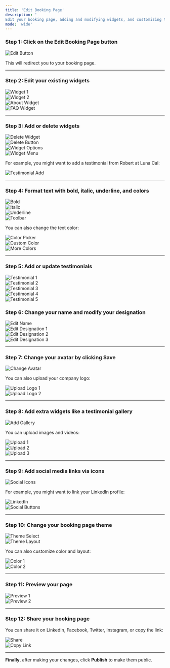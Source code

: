 ```yaml
---
title: 'Edit Booking Page'
description: '
Edit your booking page, adding and modifying widgets, and customizing the appearance of your page.'
mode: 'wide'
---
```


### Step 1: Click on the **Edit Booking Page** button

![Edit Button](https://usercontent.in.prod.clueso.io/ebbf25da-f06e-4e91-8b05-b5f8e12127c5/b62e0b63-91a0-48f0-9ab7-b4068910f99d/52dde77d-a3fb-472d-8a15-4c370a09f52a/images/8eb161af-0e4a-4b0d-a0a9-d1aa2849fc4d.png)

This will redirect you to your booking page.

---

### Step 2: Edit your existing widgets

![Widget 1](https://usercontent.in.prod.clueso.io/ebbf25da-f06e-4e91-8b05-b5f8e12127c5/b62e0b63-91a0-48f0-9ab7-b4068910f99d/52dde77d-a3fb-472d-8a15-4c370a09f52a/images/b8939946-5b2c-47f9-9245-ec96ec43ab65.png)  
![Widget 2](https://usercontent.in.prod.clueso.io/ebbf25da-f06e-4e91-8b05-b5f8e12127c5/b62e0b63-91a0-48f0-9ab7-b4068910f99d/52dde77d-a3fb-472d-8a15-4c370a09f52a/images/21264579-761d-4de2-b594-e11b87ae642f.png)  
![About Widget](https://usercontent.in.prod.clueso.io/ebbf25da-f06e-4e91-8b05-b5f8e12127c5/b62e0b63-91a0-48f0-9ab7-b4068910f99d/52dde77d-a3fb-472d-8a15-4c370a09f52a/images/d500ed4a-b012-463a-a9b7-4dc3e031f2ea.png)  
![FAQ Widget](https://usercontent.in.prod.clueso.io/ebbf25da-f06e-4e91-8b05-b5f8e12127c5/b62e0b63-91a0-48f0-9ab7-b4068910f99d/52dde77d-a3fb-472d-8a15-4c370a09f52a/images/236c18dc-0f03-422a-9664-f6efd8b005b9.png)

---

### Step 3: Add or delete widgets

![Delete Widget](https://usercontent.in.prod.clueso.io/ebbf25da-f06e-4e91-8b05-b5f8e12127c5/b62e0b63-91a0-48f0-9ab7-b4068910f99d/52dde77d-a3fb-472d-8a15-4c370a09f52a/images/d46d541e-3a8c-459c-b007-c31181408e0d.png)  
![Delete Button](https://usercontent.in.prod.clueso.io/ebbf25da-f06e-4e91-8b05-b5f8e12127c5/b62e0b63-91a0-48f0-9ab7-b4068910f99d/52dde77d-a3fb-472d-8a15-4c370a09f52a/images/d9b16506-e92d-424f-8ba4-fa7d828121dd.png)  
![Widget Options](https://usercontent.in.prod.clueso.io/ebbf25da-f06e-4e91-8b05-b5f8e12127c5/b62e0b63-91a0-48f0-9ab7-b4068910f99d/52dde77d-a3fb-472d-8a15-4c370a09f52a/images/08313dbc-55fa-4f28-8fcb-c00d112baa45.png)  
![Widget Menu](https://usercontent.in.prod.clueso.io/ebbf25da-f06e-4e91-8b05-b5f8e12127c5/b62e0b63-91a0-48f0-9ab7-b4068910f99d/52dde77d-a3fb-472d-8a15-4c370a09f52a/images/c46f24ed-932e-4d60-bf09-007035f63095.png)

For example, you might want to add a testimonial from Robert at Luna Cal:

![Testimonial Add](https://usercontent.in.prod.clueso.io/ebbf25da-f06e-4e91-8b05-b5f8e12127c5/b62e0b63-91a0-48f0-9ab7-b4068910f99d/52dde77d-a3fb-472d-8a15-4c370a09f52a/images/6b8704ab-8c35-4f51-9ef1-a743fee521fb.png)

---

### Step 4: Format text with bold, italic, underline, and colors

![Bold](https://usercontent.in.prod.clueso.io/ebbf25da-f06e-4e91-8b05-b5f8e12127c5/b62e0b63-91a0-48f0-9ab7-b4068910f99d/52dde77d-a3fb-472d-8a15-4c370a09f52a/images/5367305a-8575-4780-a749-952b4ad34cbf.png)  
![Italic](https://usercontent.in.prod.clueso.io/ebbf25da-f06e-4e91-8b05-b5f8e12127c5/b62e0b63-91a0-48f0-9ab7-b4068910f99d/52dde77d-a3fb-472d-8a15-4c370a09f52a/images/50369eb1-8068-4450-8f82-0681ccabae50.png)  
![Underline](https://usercontent.in.prod.clueso.io/ebbf25da-f06e-4e91-8b05-b5f8e12127c5/b62e0b63-91a0-48f0-9ab7-b4068910f99d/52dde77d-a3fb-472d-8a15-4c370a09f52a/images/ac33330c-b615-4f23-8e10-acb1572c3128.png)  
![Toolbar](https://usercontent.in.prod.clueso.io/ebbf25da-f06e-4e91-8b05-b5f8e12127c5/b62e0b63-91a0-48f0-9ab7-b4068910f99d/52dde77d-a3fb-472d-8a15-4c370a09f52a/images/62879c14-1061-4d1d-8426-894911db3567.png)

You can also change the text color:

![Color Picker](https://usercontent.in.prod.clueso.io/ebbf25da-f06e-4e91-8b05-b5f8e12127c5/b62e0b63-91a0-48f0-9ab7-b4068910f99d/52dde77d-a3fb-472d-8a15-4c370a09f52a/images/0dc0244f-af73-4b14-b7b9-78fc5e90b98d.png)  
![Custom Color](https://usercontent.in.prod.clueso.io/ebbf25da-f06e-4e91-8b05-b5f8e12127c5/b62e0b63-91a0-48f0-9ab7-b4068910f99d/52dde77d-a3fb-472d-8a15-4c370a09f52a/images/ccae49d0-df33-4ed9-9953-86337e70936f.png)  
![More Colors](https://usercontent.in.prod.clueso.io/ebbf25da-f06e-4e91-8b05-b5f8e12127c5/b62e0b63-91a0-48f0-9ab7-b4068910f99d/52dde77d-a3fb-472d-8a15-4c370a09f52a/images/e3b460a1-f0ec-4bc8-b3ec-e9739997c65a.png)

---

### Step 5: Add or update testimonials

![Testimonial 1](https://usercontent.in.prod.clueso.io/ebbf25da-f06e-4e91-8b05-b5f8e12127c5/b62e0b63-91a0-48f0-9ab7-b4068910f99d/52dde77d-a3fb-472d-8a15-4c370a09f52a/images/960d0f31-24bd-4b76-8cd0-4000d1327187.png)  
![Testimonial 2](https://usercontent.in.prod.clueso.io/ebbf25da-f06e-4e91-8b05-b5f8e12127c5/b62e0b63-91a0-48f0-9ab7-b4068910f99d/52dde77d-a3fb-472d-8a15-4c370a09f52a/images/7f8bfca7-f616-43da-b18f-7116b16c4a6e.png)  
![Testimonial 3](https://usercontent.in.prod.clueso.io/ebbf25da-f06e-4e91-8b05-b5f8e12127c5/b62e0b63-91a0-48f0-9ab7-b4068910f99d/52dde77d-a3fb-472d-8a15-4c370a09f52a/images/ccc9873f-2af8-486b-88f8-25be5f68fca3.png)  
![Testimonial 4](https://usercontent.in.prod.clueso.io/ebbf25da-f06e-4e91-8b05-b5f8e12127c5/b62e0b63-91a0-48f0-9ab7-b4068910f99d/52dde77d-a3fb-472d-8a15-4c370a09f52a/images/8bc91277-1c24-430c-ae9a-a38bdaa0199a.png)  
![Testimonial 5](https://usercontent.in.prod.clueso.io/ebbf25da-f06e-4e91-8b05-b5f8e12127c5/b62e0b63-91a0-48f0-9ab7-b4068910f99d/52dde77d-a3fb-472d-8a15-4c370a09f52a/images/c8a8fd8c-eb0f-41cc-b4ee-93b519ebd463.png)

### Step 6: Change your name and modify your designation

![Edit Name](https://usercontent.in.prod.clueso.io/ebbf25da-f06e-4e91-8b05-b5f8e12127c5/b62e0b63-91a0-48f0-9ab7-b4068910f99d/52dde77d-a3fb-472d-8a15-4c370a09f52a/images/163eeb23-e621-4661-8c66-4cdf2e02b18b.png)  
![Edit Designation 1](https://usercontent.in.prod.clueso.io/ebbf25da-f06e-4e91-8b05-b5f8e12127c5/b62e0b63-91a0-48f0-9ab7-b4068910f99d/52dde77d-a3fb-472d-8a15-4c370a09f52a/images/3ce71413-eae9-4cd8-9a87-52c45bd692a4.png)  
![Edit Designation 2](https://usercontent.in.prod.clueso.io/ebbf25da-f06e-4e91-8b05-b5f8e12127c5/b62e0b63-91a0-48f0-9ab7-b4068910f99d/52dde77d-a3fb-472d-8a15-4c370a09f52a/images/18c42bf9-2a74-4718-bf92-0b8b31752b34.png)  
![Edit Designation 3](https://usercontent.in.prod.clueso.io/ebbf25da-f06e-4e91-8b05-b5f8e12127c5/b62e0b63-91a0-48f0-9ab7-b4068910f99d/52dde77d-a3fb-472d-8a15-4c370a09f52a/images/12d383ba-8994-4678-b3da-e14ec7b99080.png)

---

### Step 7: Change your avatar by clicking **Save**

![Change Avatar](https://usercontent.in.prod.clueso.io/ebbf25da-f06e-4e91-8b05-b5f8e12127c5/b62e0b63-91a0-48f0-9ab7-b4068910f99d/52dde77d-a3fb-472d-8a15-4c370a09f52a/images/b5fe999b-654d-4908-ab1e-0cfe01c90067.png)

You can also upload your company logo:

![Upload Logo 1](https://usercontent.in.prod.clueso.io/ebbf25da-f06e-4e91-8b05-b5f8e12127c5/b62e0b63-91a0-48f0-9ab7-b4068910f99d/52dde77d-a3fb-472d-8a15-4c370a09f52a/images/55a71e83-a3e5-4c89-80fa-9cbb1129a103.png)  
![Upload Logo 2](https://usercontent.in.prod.clueso.io/ebbf25da-f06e-4e91-8b05-b5f8e12127c5/b62e0b63-91a0-48f0-9ab7-b4068910f99d/52dde77d-a3fb-472d-8a15-4c370a09f52a/images/cbc617ed-cbb2-4b10-9d99-7dc88226a035.png)

---

### Step 8: Add extra widgets like a testimonial gallery

![Add Gallery](https://usercontent.in.prod.clueso.io/ebbf25da-f06e-4e91-8b05-b5f8e12127c5/b62e0b63-91a0-48f0-9ab7-b4068910f99d/52dde77d-a3fb-472d-8a15-4c370a09f52a/images/68501f89-902a-46e8-ab33-f2a4b50ebb29.png)

You can upload images and videos:

![Upload 1](https://usercontent.in.prod.clueso.io/ebbf25da-f06e-4e91-8b05-b5f8e12127c5/b62e0b63-91a0-48f0-9ab7-b4068910f99d/52dde77d-a3fb-472d-8a15-4c370a09f52a/images/590ec258-c70f-45e5-b4ef-a9623504478c.png)  
![Upload 2](https://usercontent.in.prod.clueso.io/ebbf25da-f06e-4e91-8b05-b5f8e12127c5/b62e0b63-91a0-48f0-9ab7-b4068910f99d/52dde77d-a3fb-472d-8a15-4c370a09f52a/images/1c2bfada-6ec5-4c82-acaf-8e8372aed0ba.png)  
![Upload 3](https://usercontent.in.prod.clueso.io/ebbf25da-f06e-4e91-8b05-b5f8e12127c5/b62e0b63-91a0-48f0-9ab7-b4068910f99d/52dde77d-a3fb-472d-8a15-4c370a09f52a/images/ca431d17-2597-454b-a727-bec1e125b07c.png)

---

### Step 9: Add social media links via icons

![Social Icons](https://usercontent.in.prod.clueso.io/ebbf25da-f06e-4e91-8b05-b5f8e12127c5/b62e0b63-91a0-48f0-9ab7-b4068910f99d/52dde77d-a3fb-472d-8a15-4c370a09f52a/images/08af6872-18c7-4923-9384-bf8cd432ce3e.png)

For example, you might want to link your LinkedIn profile:

![LinkedIn](https://usercontent.in.prod.clueso.io/ebbf25da-f06e-4e91-8b05-b5f8e12127c5/b62e0b63-91a0-48f0-9ab7-b4068910f99d/52dde77d-a3fb-472d-8a15-4c370a09f52a/images/8f3d0ae7-a49e-47a1-a5a4-828b13206b7c.png)  
![Social Buttons](https://usercontent.in.prod.clueso.io/ebbf25da-f06e-4e91-8b05-b5f8e12127c5/b62e0b63-91a0-48f0-9ab7-b4068910f99d/52dde77d-a3fb-472d-8a15-4c370a09f52a/images/b721861e-c10e-470a-aa59-72229442f71d.png)

---

### Step 10: Change your booking page theme

![Theme Select](https://usercontent.in.prod.clueso.io/ebbf25da-f06e-4e91-8b05-b5f8e12127c5/b62e0b63-91a0-48f0-9ab7-b4068910f99d/52dde77d-a3fb-472d-8a15-4c370a09f52a/images/e6067024-6fd7-4411-b1fd-5b132256c131.png)  
![Theme Layout](https://usercontent.in.prod.clueso.io/ebbf25da-f06e-4e91-8b05-b5f8e12127c5/b62e0b63-91a0-48f0-9ab7-b4068910f99d/52dde77d-a3fb-472d-8a15-4c370a09f52a/images/1110ad45-7666-4508-ba1c-a16718643206.png)

You can also customize color and layout:

![Color 1](https://usercontent.in.prod.clueso.io/ebbf25da-f06e-4e91-8b05-b5f8e12127c5/b62e0b63-91a0-48f0-9ab7-b4068910f99d/52dde77d-a3fb-472d-8a15-4c370a09f52a/images/0b8bd688-305d-4cfd-930b-3fce1b002557.png)  
![Color 2](https://usercontent.in.prod.clueso.io/ebbf25da-f06e-4e91-8b05-b5f8e12127c5/b62e0b63-91a0-48f0-9ab7-b4068910f99d/52dde77d-a3fb-472d-8a15-4c370a09f52a/images/de1421db-19b2-4cbb-9748-416978d33de5.png)

---

### Step 11: Preview your page

![Preview 1](https://usercontent.in.prod.clueso.io/ebbf25da-f06e-4e91-8b05-b5f8e12127c5/b62e0b63-91a0-48f0-9ab7-b4068910f99d/52dde77d-a3fb-472d-8a15-4c370a09f52a/images/a33a015b-0a49-4f6b-b7bc-8ee78434555d.png)  
![Preview 2](https://usercontent.in.prod.clueso.io/ebbf25da-f06e-4e91-8b05-b5f8e12127c5/b62e0b63-91a0-48f0-9ab7-b4068910f99d/52dde77d-a3fb-472d-8a15-4c370a09f52a/images/83c0ecfc-f79b-4b2f-a464-ee81f2e33866.png)

---

### Step 12: Share your booking page

You can share it on LinkedIn, Facebook, Twitter, Instagram, or copy the link:

![Share](https://usercontent.in.prod.clueso.io/ebbf25da-f06e-4e91-8b05-b5f8e12127c5/b62e0b63-91a0-48f0-9ab7-b4068910f99d/52dde77d-a3fb-472d-8a15-4c370a09f52a/images/b7f526bd-2877-411b-b944-7b1171b9e27a.png)  
![Copy Link](https://usercontent.in.prod.clueso.io/ebbf25da-f06e-4e91-8b05-b5f8e12127c5/b62e0b63-91a0-48f0-9ab7-b4068910f99d/52dde77d-a3fb-472d-8a15-4c370a09f52a/images/fcd5dd02-a20f-40b2-bc3a-8bb0fcbef5e8.png)

---

**Finally**, after making your changes, click **Publish** to make them public.
